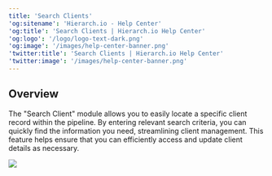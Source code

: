 ```yaml
---
title: 'Search Clients'
'og:sitename': 'Hierarch.io - Help Center'
'og:title': 'Search Clients | Hierarch.io Help Center'
'og:logo': '/logo/logo-text-dark.png'
'og:image': '/images/help-center-banner.png'
'twitter:title': 'Search Clients | Hierarch.io Help Center'
'twitter:image': '/images/help-center-banner.png'
---
```


## Overview

The "Search Client" module allows you to easily locate a specific client record within the pipeline. By entering relevant search criteria, you can quickly find the information you need, streamlining client management. This feature helps ensure that you can efficiently access and update client details as necessary.

![](/images/workflows/search_clients001.png)